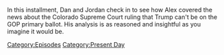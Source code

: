 {{DEFAULTSORT:
    #_EPISODE_0879:December 20, 2023
}}{{Episode
    | title           = December 20, 2023
    | caption         = Listen to this episode on [https://knowledgefight.libsyn.com/879-december-20-2023 Libsyn], Read the [[Transcript/879: December 20, 2023|Unofficial Transcript]]
    | episodeNumber   = 879
    | length          = 01:38:40
    | airDate         = December 22, 2023
    | coverageDate    = December 20, 2023
    | episodeType     = [[:Category:Present Day|Present Day]]
    | appearance      = [[Clarence Thomas]], [[Dan Crenshaw]], [[Donald Trump]]
    | previousEpisode = [[878: March 29, 2004]]
    | nextEpisode     = [[880: March 31, 2004]]
}}

{{Stub}}

In this installment, Dan and Jordan check in to see how Alex covered the news about the Colorado Supreme Court ruling that Trump can't be on the GOP primary ballot.  His analysis is as reasoned and insightful as you imagine it would be.

[[Category:Episodes]]
[[Category:Present Day]]
